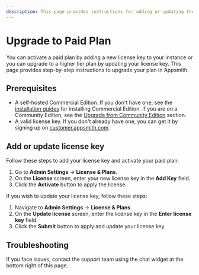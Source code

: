 ```yaml
---
description: This page provides instructions for adding or updating the license key in Appsmith.
---
```



# Upgrade to Paid Plan

You can activate a paid plan by adding a new license key to your instance or you can upgrade to a higher tier plan by updating your license key. This page provides step-by-step instructions to upgrade your plan in Appsmith.

## Prerequisites

* A self-hosted Commercial Edition. If you don't have one, see the [installation guides](/getting-started/setup/installation-guides) for installing Commercial Edition. If you are on a Community Edition, see the [Upgrade from Community Edition](/getting-started/setup/upgrade-from-community-edition) section.
* A valid license key. If you don't already have one, you can get it by signing up on [customer.appsmith.com](https://customer.appsmith.com).

## Add or update license key

<Tabs queryString="current-license-mode">
<TabItem label="Add license key" value="add-license-key">

Follow these steps to add your license key and activate your paid plan:

1. Go to **Admin Settings** → **License & Plans**.
2. On the **License** screen, enter your new license key in the **Add Key** field.
3. Click the **Activate** button to apply the license.

</TabItem>

<TabItem label="Update license key" value="update-license-key">

If you wish to update your license key, follow these steps:

  1. Navigate to **Admin Settings** → **License & Plans**.
  2. On the **Update license** screen, enter the license key in the **Enter license key** field.
  3. Click the **Submit** button to apply and update your license key.

</TabItem>
</Tabs>

## Troubleshooting

If you face issues, contact the support team using the chat widget at the bottom right of this page.